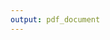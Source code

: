 ```yaml
---
output: pdf_document
---
```


\linespread{1}\selectfont

\begin{centering}
\normalsize
HOCHSCHULE RHEIN-WAAL \\
RHINE-WAAL UNIVERSITY OF APPLIED  SCIENCES\\
FACULTY OF SOCIETY AND ECONOMICS


\vspace{3 cm}
MAIN TITLE \\ SUBTITLE\\
\vspace{1.5 cm}


A thesis Submitted in \\
Partial Fulfilment of the\\
Requirements of the Degree of \\
\vspace{0.5 cm}

Master of Arts \\  in\\ Sustainable Development Management\\
\vspace{0.5 cm}





\vspace{3 cm}

by\\
Your Name\\
Your matriculationnumber

\vspace{3 cm}
Supervised by:\\
Supervisor 1\\
Supervisor 1


\vspace{1 cm}


Submission Date:\\
YYYY-MM-DD

 

\end{centering}

